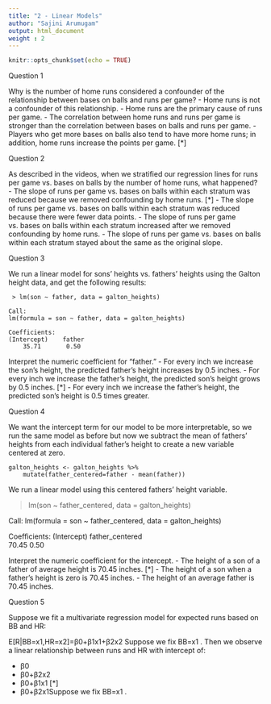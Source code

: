 ```yaml
---
title: "2 - Linear Models"
author: "Sajini Arumugam"
output: html_document
weight : 2
---
```


```r
knitr::opts_chunk$set(echo = TRUE)
```

Question 1

Why is the number of home runs considered a confounder of the relationship between bases on balls and runs per game?
- Home runs is not a confounder of this relationship.
- Home runs are the primary cause of runs per game.
- The correlation between home runs and runs per game is stronger than the correlation between bases on balls and runs per game.
- Players who get more bases on balls also tend to have more home runs; in addition, home runs increase the points per game.    [*]


Question 2

As described in the videos, when we stratified our regression lines for runs per game vs. bases on balls by the number of home runs, what happened?
- The slope of runs per game vs. bases on balls within each stratum was reduced because we removed confounding by home runs.   [*]
- The slope of runs per game vs. bases on balls within each stratum was reduced because there were fewer data points.
- The slope of runs per game vs. bases on balls within each stratum increased after we removed confounding by home runs.
- The slope of runs per game vs. bases on balls within each stratum stayed about the same as the original slope.


Question 3

We run a linear model for sons’ heights vs. fathers’ heights using the Galton height data, and get the following results:

```
 > lm(son ~ father, data = galton_heights)

Call:
lm(formula = son ~ father, data = galton_heights)

Coefficients:
(Intercept)    father  
    35.71       0.50  
```

Interpret the numeric coefficient for "father."
- For every inch we increase the son’s height, the predicted father’s height increases by 0.5 inches.
- For every inch we increase the father’s height, the predicted son’s height grows by 0.5 inches.   [*]
- For every inch we increase the father’s height, the predicted son’s height is 0.5 times greater.

Question 4

We want the intercept term for our model to be more interpretable, so we run the same model as before but now we subtract the mean of fathers’ heights from each individual father’s height to create a new variable centered at zero.

```
galton_heights <- galton_heights %>%
    mutate(father_centered=father - mean(father))
```

We run a linear model using this centered fathers’ height variable.


> lm(son ~ father_centered, data = galton_heights)

Call:
lm(formula = son ~ father_centered, data = galton_heights)

Coefficients:
(Intercept)    father_centered  
    70.45          0.50  
    
Interpret the numeric coefficient for the intercept.
- The height of a son of a father of average height is 70.45 inches.   [*]
- The height of a son when a father’s height is zero is 70.45 inches.
- The height of an average father is 70.45 inches.


Question 5

Suppose we fit a multivariate regression model for expected runs based on BB and HR:

E[R|BB=x1,HR=x2]=β0+β1x1+β2x2 
Suppose we fix  BB=x1 . Then we observe a linear relationship between runs and HR with intercept of:

- β0 
- β0+β2x2 
- β0+β1x1 [*]
- β0+β2x1Suppose we fix  BB=x1 . 

